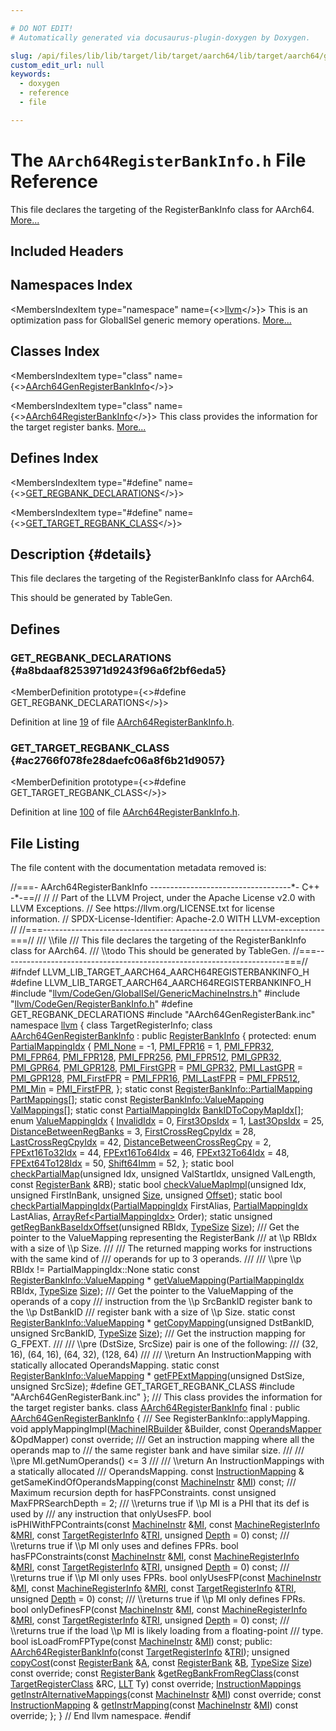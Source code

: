 ```yaml
---

# DO NOT EDIT!
# Automatically generated via docusaurus-plugin-doxygen by Doxygen.

slug: /api/files/lib/lib/target/lib/target/aarch64/lib/target/aarch64/gisel/aarch64registerbankinfo-h
custom_edit_url: null
keywords:
  - doxygen
  - reference
  - file

---
```





# The `AArch64RegisterBankInfo.h` File Reference

<DoxygenPage pluginConfig={pluginConfig}>

This file declares the targeting of the RegisterBankInfo class for AArch64. <a href="#details">More...</a>

## Included Headers

<IncludesList>
<IncludesListItem
  filePath="llvm/CodeGen/GlobalISel/GenericMachineInstrs.h"
  permalink="/docs/api/files/include/include/llvm/include/llvm/codegen/include/llvm/codegen/globalisel/genericmachineinstrs-h"
  isLocal="true" />
<IncludesListItem
  filePath="llvm/CodeGen/RegisterBankInfo.h"
  permalink="/docs/api/files/include/include/llvm/include/llvm/codegen/registerbankinfo-h"
  isLocal="true" />
<IncludesListItem
  filePath="AArch64GenRegisterBank.inc"
  permalink=""
  isLocal="true" />
</IncludesList>

## Namespaces Index

<MembersIndex>

<MembersIndexItem
  type="namespace"
  name={<><a href="/docs/api/namespaces/llvm">llvm</a></>}>
This is an optimization pass for GlobalISel generic memory operations. <a href="/docs/api/namespaces/llvm/#details">More...</a>
</MembersIndexItem>

</MembersIndex>

## Classes Index

<MembersIndex>

<MembersIndexItem
  type="class"
  name={<><a href="/docs/api/classes/llvm/aarch64genregisterbankinfo">AArch64GenRegisterBankInfo</a></>}>
</MembersIndexItem>

<MembersIndexItem
  type="class"
  name={<><a href="/docs/api/classes/llvm/aarch64registerbankinfo">AArch64RegisterBankInfo</a></>}>
This class provides the information for the target register banks. <a href="/docs/api/classes/llvm/aarch64registerbankinfo/#details">More...</a>
</MembersIndexItem>

</MembersIndex>

## Defines Index

<MembersIndex>

<MembersIndexItem
  type="#define"
  name={<><a href="#a8bdaaf8253971d9243f96a6f2bf6eda5">GET&#95;REGBANK&#95;DECLARATIONS</a></>}>
</MembersIndexItem>

<MembersIndexItem
  type="#define"
  name={<><a href="#ac2766f078fe28daefc06a8f6b21d9057">GET&#95;TARGET&#95;REGBANK&#95;CLASS</a></>}>
</MembersIndexItem>

</MembersIndex>

## Description {#details}

This file declares the targeting of the RegisterBankInfo class for AArch64.

<XrefSect
  title="Todo"
  permalink="/docs/api/pages/todo/#_todo000009">
This should be generated by TableGen.
</XrefSect>

<SectionDefinition>

## Defines

### GET&#95;REGBANK&#95;DECLARATIONS {#a8bdaaf8253971d9243f96a6f2bf6eda5}

<MemberDefinition
  prototype={<>#define GET&#95;REGBANK&#95;DECLARATIONS</>}>

Definition at line <a href="#l00019">19</a> of file <a href="/docs/api/files/lib/lib/target/lib/target/aarch64/lib/target/aarch64/gisel/aarch64registerbankinfo-h">AArch64RegisterBankInfo.h</a>.
</MemberDefinition>

### GET&#95;TARGET&#95;REGBANK&#95;CLASS {#ac2766f078fe28daefc06a8f6b21d9057}

<MemberDefinition
  prototype={<>#define GET&#95;TARGET&#95;REGBANK&#95;CLASS</>}>

Definition at line <a href="#l00100">100</a> of file <a href="/docs/api/files/lib/lib/target/lib/target/aarch64/lib/target/aarch64/gisel/aarch64registerbankinfo-h">AArch64RegisterBankInfo.h</a>.
</MemberDefinition>

</SectionDefinition>

## File Listing

The file content with the documentation metadata removed is:

<ProgramListing>

<Link id="l00001" /><CodeLine lineNumber="1"><Highlight kind="comment">//===- AArch64RegisterBankInfo -----------------------------------&#42;- C++ -&#42;-==//</Highlight><Highlight kind="normal"></Highlight></CodeLine>
<Link id="l00002" /><CodeLine lineNumber="2"><Highlight kind="normal"></Highlight><Highlight kind="comment">//</Highlight><Highlight kind="normal"></Highlight></CodeLine>
<Link id="l00003" /><CodeLine lineNumber="3"><Highlight kind="normal"></Highlight><Highlight kind="comment">// Part of the LLVM Project, under the Apache License v2.0 with LLVM Exceptions.</Highlight><Highlight kind="normal"></Highlight></CodeLine>
<Link id="l00004" /><CodeLine lineNumber="4"><Highlight kind="normal"></Highlight><Highlight kind="comment">// See https://llvm.org/LICENSE.txt for license information.</Highlight><Highlight kind="normal"></Highlight></CodeLine>
<Link id="l00005" /><CodeLine lineNumber="5"><Highlight kind="normal"></Highlight><Highlight kind="comment">// SPDX-License-Identifier: Apache-2.0 WITH LLVM-exception</Highlight><Highlight kind="normal"></Highlight></CodeLine>
<Link id="l00006" /><CodeLine lineNumber="6"><Highlight kind="normal"></Highlight><Highlight kind="comment">//</Highlight><Highlight kind="normal"></Highlight></CodeLine>
<Link id="l00007" /><CodeLine lineNumber="7"><Highlight kind="normal"></Highlight><Highlight kind="comment">//===----------------------------------------------------------------------===//</Highlight><Highlight kind="comment"></Highlight></CodeLine>
<Link id="l00008" /><CodeLine lineNumber="8"><Highlight kind="comment">/// \\file</Highlight></CodeLine>
<Link id="l00009" /><CodeLine lineNumber="9"><Highlight kind="comment">/// This file declares the targeting of the RegisterBankInfo class for AArch64.</Highlight></CodeLine>
<Link id="l00010" /><CodeLine lineNumber="10"><Highlight kind="comment">/// \\todo This should be generated by TableGen.</Highlight><Highlight kind="normal"></Highlight></CodeLine>
<Link id="l00011" /><CodeLine lineNumber="11"><Highlight kind="normal"></Highlight><Highlight kind="comment">//===----------------------------------------------------------------------===//</Highlight><Highlight kind="normal"></Highlight></CodeLine>
<Link id="l00012" /><CodeLine lineNumber="12"><Highlight kind="normal"></Highlight></CodeLine>
<Link id="l00013" /><CodeLine lineNumber="13"><Highlight kind="normal"></Highlight><Highlight kind="preprocessor">#ifndef LLVM&#95;LIB&#95;TARGET&#95;AARCH64&#95;AARCH64REGISTERBANKINFO&#95;H</Highlight><Highlight kind="normal"></Highlight></CodeLine>
<Link id="l00014" /><CodeLine lineNumber="14"><Highlight kind="normal"></Highlight><Highlight kind="preprocessor">#define LLVM&#95;LIB&#95;TARGET&#95;AARCH64&#95;AARCH64REGISTERBANKINFO&#95;H</Highlight><Highlight kind="normal"></Highlight></CodeLine>
<Link id="l00015" /><CodeLine lineNumber="15"><Highlight kind="normal"></Highlight></CodeLine>
<Link id="l00016" /><CodeLine lineNumber="16"><Highlight kind="normal"></Highlight><Highlight kind="preprocessor">#include &quot;<a href="/docs/api/files/include/include/llvm/include/llvm/codegen/include/llvm/codegen/globalisel/genericmachineinstrs-h">llvm/CodeGen/GlobalISel/GenericMachineInstrs.h</a>&quot;</Highlight><Highlight kind="normal"></Highlight></CodeLine>
<Link id="l00017" /><CodeLine lineNumber="17"><Highlight kind="normal"></Highlight><Highlight kind="preprocessor">#include &quot;<a href="/docs/api/files/include/include/llvm/include/llvm/codegen/registerbankinfo-h">llvm/CodeGen/RegisterBankInfo.h</a>&quot;</Highlight><Highlight kind="normal"></Highlight></CodeLine>
<Link id="l00018" /><CodeLine lineNumber="18"><Highlight kind="normal"></Highlight></CodeLine>
<Link id="l00019" /><CodeLine lineNumber="19" lineLink="#a8bdaaf8253971d9243f96a6f2bf6eda5"><Highlight kind="normal"></Highlight><Highlight kind="preprocessor">#define GET&#95;REGBANK&#95;DECLARATIONS</Highlight><Highlight kind="normal"></Highlight></CodeLine>
<Link id="l00020" /><CodeLine lineNumber="20"><Highlight kind="normal"></Highlight><Highlight kind="preprocessor">#include &quot;AArch64GenRegisterBank.inc&quot;</Highlight><Highlight kind="normal"></Highlight></CodeLine>
<Link id="l00021" /><CodeLine lineNumber="21"><Highlight kind="normal"></Highlight></CodeLine>
<Link id="l00022" /><CodeLine lineNumber="22"><Highlight kind="normal"></Highlight><Highlight kind="keyword">namespace </Highlight><Highlight kind="normal"><a href="/docs/api/namespaces/llvm">llvm</a> &#123;</Highlight></CodeLine>
<Link id="l00023" /><CodeLine lineNumber="23"><Highlight kind="normal"></Highlight></CodeLine>
<Link id="l00024" /><CodeLine lineNumber="24"><Highlight kind="normal"></Highlight><Highlight kind="keyword">class </Highlight><Highlight kind="normal">TargetRegisterInfo;</Highlight></CodeLine>
<Link id="l00025" /><CodeLine lineNumber="25"><Highlight kind="normal"></Highlight></CodeLine>
<Link id="l00026" /><CodeLine lineNumber="26" lineLink="/docs/api/classes/llvm/aarch64genregisterbankinfo"><Highlight kind="normal"></Highlight><Highlight kind="keyword">class </Highlight><Highlight kind="normal"><a href="/docs/api/classes/llvm/aarch64genregisterbankinfo">AArch64GenRegisterBankInfo</a> : </Highlight><Highlight kind="keyword">public</Highlight><Highlight kind="normal"> <a href="/docs/api/classes/llvm/registerbankinfo/#aa9467bf23c0dfb8176a54358477962fa">RegisterBankInfo</a> &#123;</Highlight></CodeLine>
<Link id="l00027" /><CodeLine lineNumber="27"><Highlight kind="normal"></Highlight><Highlight kind="keyword">protected</Highlight><Highlight kind="normal">:</Highlight></CodeLine>
<Link id="l00028" /><CodeLine lineNumber="28" lineLink="/docs/api/classes/llvm/aarch64genregisterbankinfo/#a0ce0a1e8370bfd2d2f95eec99db57bd9"><Highlight kind="normal">  </Highlight><Highlight kind="keyword">enum</Highlight><Highlight kind="normal"> <a href="/docs/api/classes/llvm/aarch64genregisterbankinfo/#a0ce0a1e8370bfd2d2f95eec99db57bd9">PartialMappingIdx</a> &#123;</Highlight></CodeLine>
<Link id="l00029" /><CodeLine lineNumber="29" lineLink="/docs/api/classes/llvm/aarch64genregisterbankinfo/#a0ce0a1e8370bfd2d2f95eec99db57bd9ada6aa4fc496e081101afcb7ca2c8a373"><Highlight kind="normal">    <a href="/docs/api/classes/llvm/aarch64genregisterbankinfo/#a0ce0a1e8370bfd2d2f95eec99db57bd9ada6aa4fc496e081101afcb7ca2c8a373">PMI&#95;None</a> = -1,</Highlight></CodeLine>
<Link id="l00030" /><CodeLine lineNumber="30" lineLink="/docs/api/classes/llvm/aarch64genregisterbankinfo/#a0ce0a1e8370bfd2d2f95eec99db57bd9a7d0f4c1015d1380e8813dd5b6a07d5be"><Highlight kind="normal">    <a href="/docs/api/classes/llvm/aarch64genregisterbankinfo/#a0ce0a1e8370bfd2d2f95eec99db57bd9a7d0f4c1015d1380e8813dd5b6a07d5be">PMI&#95;FPR16</a> = 1,</Highlight></CodeLine>
<Link id="l00031" /><CodeLine lineNumber="31" lineLink="/docs/api/classes/llvm/aarch64genregisterbankinfo/#a0ce0a1e8370bfd2d2f95eec99db57bd9a57ade2e8c7009c5b3daa35e6373c2dea"><Highlight kind="normal">    <a href="/docs/api/classes/llvm/aarch64genregisterbankinfo/#a0ce0a1e8370bfd2d2f95eec99db57bd9a57ade2e8c7009c5b3daa35e6373c2dea">PMI&#95;FPR32</a>,</Highlight></CodeLine>
<Link id="l00032" /><CodeLine lineNumber="32" lineLink="/docs/api/classes/llvm/aarch64genregisterbankinfo/#a0ce0a1e8370bfd2d2f95eec99db57bd9a0b8bca96f9b583cbfaf7448edc60ef89"><Highlight kind="normal">    <a href="/docs/api/classes/llvm/aarch64genregisterbankinfo/#a0ce0a1e8370bfd2d2f95eec99db57bd9a0b8bca96f9b583cbfaf7448edc60ef89">PMI&#95;FPR64</a>,</Highlight></CodeLine>
<Link id="l00033" /><CodeLine lineNumber="33" lineLink="/docs/api/classes/llvm/aarch64genregisterbankinfo/#a0ce0a1e8370bfd2d2f95eec99db57bd9a74b3fe0416b1909c5f09e250e80e4443"><Highlight kind="normal">    <a href="/docs/api/classes/llvm/aarch64genregisterbankinfo/#a0ce0a1e8370bfd2d2f95eec99db57bd9a74b3fe0416b1909c5f09e250e80e4443">PMI&#95;FPR128</a>,</Highlight></CodeLine>
<Link id="l00034" /><CodeLine lineNumber="34" lineLink="/docs/api/classes/llvm/aarch64genregisterbankinfo/#a0ce0a1e8370bfd2d2f95eec99db57bd9a9a036a733dc1c145a8f3607b799b87d8"><Highlight kind="normal">    <a href="/docs/api/classes/llvm/aarch64genregisterbankinfo/#a0ce0a1e8370bfd2d2f95eec99db57bd9a9a036a733dc1c145a8f3607b799b87d8">PMI&#95;FPR256</a>,</Highlight></CodeLine>
<Link id="l00035" /><CodeLine lineNumber="35" lineLink="/docs/api/classes/llvm/aarch64genregisterbankinfo/#a0ce0a1e8370bfd2d2f95eec99db57bd9aebf52e13aa4d38c631d9e5376578b4b3"><Highlight kind="normal">    <a href="/docs/api/classes/llvm/aarch64genregisterbankinfo/#a0ce0a1e8370bfd2d2f95eec99db57bd9aebf52e13aa4d38c631d9e5376578b4b3">PMI&#95;FPR512</a>,</Highlight></CodeLine>
<Link id="l00036" /><CodeLine lineNumber="36" lineLink="/docs/api/classes/llvm/aarch64genregisterbankinfo/#a0ce0a1e8370bfd2d2f95eec99db57bd9a3affacb0ea6b477fc5b6a5331ae1a0dc"><Highlight kind="normal">    <a href="/docs/api/classes/llvm/aarch64genregisterbankinfo/#a0ce0a1e8370bfd2d2f95eec99db57bd9a3affacb0ea6b477fc5b6a5331ae1a0dc">PMI&#95;GPR32</a>,</Highlight></CodeLine>
<Link id="l00037" /><CodeLine lineNumber="37" lineLink="/docs/api/classes/llvm/aarch64genregisterbankinfo/#a0ce0a1e8370bfd2d2f95eec99db57bd9a15443bb0e40040577432ba71db504125"><Highlight kind="normal">    <a href="/docs/api/classes/llvm/aarch64genregisterbankinfo/#a0ce0a1e8370bfd2d2f95eec99db57bd9a15443bb0e40040577432ba71db504125">PMI&#95;GPR64</a>,</Highlight></CodeLine>
<Link id="l00038" /><CodeLine lineNumber="38" lineLink="/docs/api/classes/llvm/aarch64genregisterbankinfo/#a0ce0a1e8370bfd2d2f95eec99db57bd9a5046c1b33042e6e139dfe42d4c2a836d"><Highlight kind="normal">    <a href="/docs/api/classes/llvm/aarch64genregisterbankinfo/#a0ce0a1e8370bfd2d2f95eec99db57bd9a5046c1b33042e6e139dfe42d4c2a836d">PMI&#95;GPR128</a>,</Highlight></CodeLine>
<Link id="l00039" /><CodeLine lineNumber="39" lineLink="/docs/api/classes/llvm/aarch64genregisterbankinfo/#a0ce0a1e8370bfd2d2f95eec99db57bd9a6f05aa805febfc871072ccfaeab73947"><Highlight kind="normal">    <a href="/docs/api/classes/llvm/aarch64genregisterbankinfo/#a0ce0a1e8370bfd2d2f95eec99db57bd9a6f05aa805febfc871072ccfaeab73947">PMI&#95;FirstGPR</a> = <a href="/docs/api/classes/llvm/aarch64genregisterbankinfo/#a0ce0a1e8370bfd2d2f95eec99db57bd9a3affacb0ea6b477fc5b6a5331ae1a0dc">PMI&#95;GPR32</a>,</Highlight></CodeLine>
<Link id="l00040" /><CodeLine lineNumber="40" lineLink="/docs/api/classes/llvm/aarch64genregisterbankinfo/#a0ce0a1e8370bfd2d2f95eec99db57bd9abd8d169cb7433122c1b4bfbbbe835b9a"><Highlight kind="normal">    <a href="/docs/api/classes/llvm/aarch64genregisterbankinfo/#a0ce0a1e8370bfd2d2f95eec99db57bd9abd8d169cb7433122c1b4bfbbbe835b9a">PMI&#95;LastGPR</a> = <a href="/docs/api/classes/llvm/aarch64genregisterbankinfo/#a0ce0a1e8370bfd2d2f95eec99db57bd9a5046c1b33042e6e139dfe42d4c2a836d">PMI&#95;GPR128</a>,</Highlight></CodeLine>
<Link id="l00041" /><CodeLine lineNumber="41" lineLink="/docs/api/classes/llvm/aarch64genregisterbankinfo/#a0ce0a1e8370bfd2d2f95eec99db57bd9a5204b837734b0428ff3bc7d07c5620ad"><Highlight kind="normal">    <a href="/docs/api/classes/llvm/aarch64genregisterbankinfo/#a0ce0a1e8370bfd2d2f95eec99db57bd9a5204b837734b0428ff3bc7d07c5620ad">PMI&#95;FirstFPR</a> = <a href="/docs/api/classes/llvm/aarch64genregisterbankinfo/#a0ce0a1e8370bfd2d2f95eec99db57bd9a7d0f4c1015d1380e8813dd5b6a07d5be">PMI&#95;FPR16</a>,</Highlight></CodeLine>
<Link id="l00042" /><CodeLine lineNumber="42" lineLink="/docs/api/classes/llvm/aarch64genregisterbankinfo/#a0ce0a1e8370bfd2d2f95eec99db57bd9af741e39026b897179f21ab69f6fd83ea"><Highlight kind="normal">    <a href="/docs/api/classes/llvm/aarch64genregisterbankinfo/#a0ce0a1e8370bfd2d2f95eec99db57bd9af741e39026b897179f21ab69f6fd83ea">PMI&#95;LastFPR</a> = <a href="/docs/api/classes/llvm/aarch64genregisterbankinfo/#a0ce0a1e8370bfd2d2f95eec99db57bd9aebf52e13aa4d38c631d9e5376578b4b3">PMI&#95;FPR512</a>,</Highlight></CodeLine>
<Link id="l00043" /><CodeLine lineNumber="43" lineLink="/docs/api/classes/llvm/aarch64genregisterbankinfo/#a0ce0a1e8370bfd2d2f95eec99db57bd9ab2879f12d4bf51793e9c64d53a977f81"><Highlight kind="normal">    <a href="/docs/api/classes/llvm/aarch64genregisterbankinfo/#a0ce0a1e8370bfd2d2f95eec99db57bd9ab2879f12d4bf51793e9c64d53a977f81">PMI&#95;Min</a> = <a href="/docs/api/classes/llvm/aarch64genregisterbankinfo/#a0ce0a1e8370bfd2d2f95eec99db57bd9a5204b837734b0428ff3bc7d07c5620ad">PMI&#95;FirstFPR</a>,</Highlight></CodeLine>
<Link id="l00044" /><CodeLine lineNumber="44"><Highlight kind="normal">  &#125;;</Highlight></CodeLine>
<Link id="l00045" /><CodeLine lineNumber="45"><Highlight kind="normal"></Highlight></CodeLine>
<Link id="l00046" /><CodeLine lineNumber="46" lineLink="/docs/api/classes/llvm/aarch64genregisterbankinfo/#a7bccd695609f957457acb1eaa984045c"><Highlight kind="normal">  </Highlight><Highlight kind="keyword">static</Highlight><Highlight kind="normal"> </Highlight><Highlight kind="keyword">const</Highlight><Highlight kind="normal"> <a href="/docs/api/structs/llvm/registerbankinfo/partialmapping">RegisterBankInfo::PartialMapping</a> <a href="/docs/api/classes/llvm/aarch64genregisterbankinfo/#a7bccd695609f957457acb1eaa984045c">PartMappings</a>&#91;&#93;;</Highlight></CodeLine>
<Link id="l00047" /><CodeLine lineNumber="47" lineLink="/docs/api/classes/llvm/aarch64genregisterbankinfo/#ad8ba357b7ffb47400eba332bcc7a3653"><Highlight kind="normal">  </Highlight><Highlight kind="keyword">static</Highlight><Highlight kind="normal"> </Highlight><Highlight kind="keyword">const</Highlight><Highlight kind="normal"> <a href="/docs/api/structs/llvm/registerbankinfo/valuemapping">RegisterBankInfo::ValueMapping</a> <a href="/docs/api/classes/llvm/aarch64genregisterbankinfo/#ad8ba357b7ffb47400eba332bcc7a3653">ValMappings</a>&#91;&#93;;</Highlight></CodeLine>
<Link id="l00048" /><CodeLine lineNumber="48" lineLink="/docs/api/classes/llvm/aarch64genregisterbankinfo/#ac3aec3ca7a88b8d7f64d310d12444ac8"><Highlight kind="normal">  </Highlight><Highlight kind="keyword">static</Highlight><Highlight kind="normal"> </Highlight><Highlight kind="keyword">const</Highlight><Highlight kind="normal"> <a href="/docs/api/classes/llvm/aarch64genregisterbankinfo/#a0ce0a1e8370bfd2d2f95eec99db57bd9">PartialMappingIdx</a> <a href="/docs/api/classes/llvm/aarch64genregisterbankinfo/#ac3aec3ca7a88b8d7f64d310d12444ac8">BankIDToCopyMapIdx</a>&#91;&#93;;</Highlight></CodeLine>
<Link id="l00049" /><CodeLine lineNumber="49"><Highlight kind="normal"></Highlight></CodeLine>
<Link id="l00050" /><CodeLine lineNumber="50" lineLink="/docs/api/classes/llvm/aarch64genregisterbankinfo/#a5bc25a8a7793e62e97276637b1f5bfca"><Highlight kind="normal">  </Highlight><Highlight kind="keyword">enum</Highlight><Highlight kind="normal"> <a href="/docs/api/classes/llvm/aarch64genregisterbankinfo/#a5bc25a8a7793e62e97276637b1f5bfca">ValueMappingIdx</a> &#123;</Highlight></CodeLine>
<Link id="l00051" /><CodeLine lineNumber="51" lineLink="/docs/api/classes/llvm/aarch64genregisterbankinfo/#a5bc25a8a7793e62e97276637b1f5bfcaa730a5843a9f6efa5bd572374a57001cc"><Highlight kind="normal">    <a href="/docs/api/classes/llvm/aarch64genregisterbankinfo/#a5bc25a8a7793e62e97276637b1f5bfcaa730a5843a9f6efa5bd572374a57001cc">InvalidIdx</a> = 0,</Highlight></CodeLine>
<Link id="l00052" /><CodeLine lineNumber="52" lineLink="/docs/api/classes/llvm/aarch64genregisterbankinfo/#a5bc25a8a7793e62e97276637b1f5bfcaa8dc019b27373bae43af2ea9402f70486"><Highlight kind="normal">    <a href="/docs/api/classes/llvm/aarch64genregisterbankinfo/#a5bc25a8a7793e62e97276637b1f5bfcaa8dc019b27373bae43af2ea9402f70486">First3OpsIdx</a> = 1,</Highlight></CodeLine>
<Link id="l00053" /><CodeLine lineNumber="53" lineLink="/docs/api/classes/llvm/aarch64genregisterbankinfo/#a5bc25a8a7793e62e97276637b1f5bfcaac5a293b56b4e91c760d23bd621e2cb9d"><Highlight kind="normal">    <a href="/docs/api/classes/llvm/aarch64genregisterbankinfo/#a5bc25a8a7793e62e97276637b1f5bfcaac5a293b56b4e91c760d23bd621e2cb9d">Last3OpsIdx</a> = 25,</Highlight></CodeLine>
<Link id="l00054" /><CodeLine lineNumber="54" lineLink="/docs/api/classes/llvm/aarch64genregisterbankinfo/#a5bc25a8a7793e62e97276637b1f5bfcaa85dded0bdbea67517ba33cda7c543cae"><Highlight kind="normal">    <a href="/docs/api/classes/llvm/aarch64genregisterbankinfo/#a5bc25a8a7793e62e97276637b1f5bfcaa85dded0bdbea67517ba33cda7c543cae">DistanceBetweenRegBanks</a> = 3,</Highlight></CodeLine>
<Link id="l00055" /><CodeLine lineNumber="55" lineLink="/docs/api/classes/llvm/aarch64genregisterbankinfo/#a5bc25a8a7793e62e97276637b1f5bfcaa1e6d3663df1f326b330a5bf5ad63a640"><Highlight kind="normal">    <a href="/docs/api/classes/llvm/aarch64genregisterbankinfo/#a5bc25a8a7793e62e97276637b1f5bfcaa1e6d3663df1f326b330a5bf5ad63a640">FirstCrossRegCpyIdx</a> = 28,</Highlight></CodeLine>
<Link id="l00056" /><CodeLine lineNumber="56" lineLink="/docs/api/classes/llvm/aarch64genregisterbankinfo/#a5bc25a8a7793e62e97276637b1f5bfcaa9e6eb3f047f47123c78aa2da9829c107"><Highlight kind="normal">    <a href="/docs/api/classes/llvm/aarch64genregisterbankinfo/#a5bc25a8a7793e62e97276637b1f5bfcaa9e6eb3f047f47123c78aa2da9829c107">LastCrossRegCpyIdx</a> = 42,</Highlight></CodeLine>
<Link id="l00057" /><CodeLine lineNumber="57" lineLink="/docs/api/classes/llvm/aarch64genregisterbankinfo/#a5bc25a8a7793e62e97276637b1f5bfcaa4c2ea860c72e3eb2037d12b654f6e301"><Highlight kind="normal">    <a href="/docs/api/classes/llvm/aarch64genregisterbankinfo/#a5bc25a8a7793e62e97276637b1f5bfcaa4c2ea860c72e3eb2037d12b654f6e301">DistanceBetweenCrossRegCpy</a> = 2,</Highlight></CodeLine>
<Link id="l00058" /><CodeLine lineNumber="58" lineLink="/docs/api/classes/llvm/aarch64genregisterbankinfo/#a5bc25a8a7793e62e97276637b1f5bfcaa1e2ee27e61922a5f8d4586b97788c4a3"><Highlight kind="normal">    <a href="/docs/api/classes/llvm/aarch64genregisterbankinfo/#a5bc25a8a7793e62e97276637b1f5bfcaa1e2ee27e61922a5f8d4586b97788c4a3">FPExt16To32Idx</a> = 44,</Highlight></CodeLine>
<Link id="l00059" /><CodeLine lineNumber="59" lineLink="/docs/api/classes/llvm/aarch64genregisterbankinfo/#a5bc25a8a7793e62e97276637b1f5bfcaa29ec7d849b5818663330722608967570"><Highlight kind="normal">    <a href="/docs/api/classes/llvm/aarch64genregisterbankinfo/#a5bc25a8a7793e62e97276637b1f5bfcaa29ec7d849b5818663330722608967570">FPExt16To64Idx</a> = 46,</Highlight></CodeLine>
<Link id="l00060" /><CodeLine lineNumber="60" lineLink="/docs/api/classes/llvm/aarch64genregisterbankinfo/#a5bc25a8a7793e62e97276637b1f5bfcaa66634e722b92b1635f9c14aa89003e57"><Highlight kind="normal">    <a href="/docs/api/classes/llvm/aarch64genregisterbankinfo/#a5bc25a8a7793e62e97276637b1f5bfcaa66634e722b92b1635f9c14aa89003e57">FPExt32To64Idx</a> = 48,</Highlight></CodeLine>
<Link id="l00061" /><CodeLine lineNumber="61" lineLink="/docs/api/classes/llvm/aarch64genregisterbankinfo/#a5bc25a8a7793e62e97276637b1f5bfcaa9b4ebe30fd1f79ea25dc4309a2cae068"><Highlight kind="normal">    <a href="/docs/api/classes/llvm/aarch64genregisterbankinfo/#a5bc25a8a7793e62e97276637b1f5bfcaa9b4ebe30fd1f79ea25dc4309a2cae068">FPExt64To128Idx</a> = 50,</Highlight></CodeLine>
<Link id="l00062" /><CodeLine lineNumber="62" lineLink="/docs/api/classes/llvm/aarch64genregisterbankinfo/#a5bc25a8a7793e62e97276637b1f5bfcaaa633b88dcc41c33fb9989f39237c1b8a"><Highlight kind="normal">    <a href="/docs/api/classes/llvm/aarch64genregisterbankinfo/#a5bc25a8a7793e62e97276637b1f5bfcaaa633b88dcc41c33fb9989f39237c1b8a">Shift64Imm</a> = 52,</Highlight></CodeLine>
<Link id="l00063" /><CodeLine lineNumber="63"><Highlight kind="normal">  &#125;;</Highlight></CodeLine>
<Link id="l00064" /><CodeLine lineNumber="64"><Highlight kind="normal"></Highlight></CodeLine>
<Link id="l00065" /><CodeLine lineNumber="65" lineLink="/docs/api/classes/llvm/aarch64genregisterbankinfo/#ae0544412676b94227fa1cbd691372dab"><Highlight kind="normal">  </Highlight><Highlight kind="keyword">static</Highlight><Highlight kind="normal"> </Highlight><Highlight kind="keywordtype">bool</Highlight><Highlight kind="normal"> <a href="/docs/api/classes/llvm/aarch64genregisterbankinfo/#ae0544412676b94227fa1cbd691372dab">checkPartialMap</a>(</Highlight><Highlight kind="keywordtype">unsigned</Highlight><Highlight kind="normal"> Idx, </Highlight><Highlight kind="keywordtype">unsigned</Highlight><Highlight kind="normal"> ValStartIdx,</Highlight></CodeLine>
<Link id="l00066" /><CodeLine lineNumber="66"><Highlight kind="normal">                              </Highlight><Highlight kind="keywordtype">unsigned</Highlight><Highlight kind="normal"> ValLength, </Highlight><Highlight kind="keyword">const</Highlight><Highlight kind="normal"> <a href="/docs/api/classes/llvm/registerbank">RegisterBank</a> &amp;RB);</Highlight></CodeLine>
<Link id="l00067" /><CodeLine lineNumber="67" lineLink="/docs/api/classes/llvm/aarch64genregisterbankinfo/#aac204e7094869818cf50f235726a351a"><Highlight kind="normal">  </Highlight><Highlight kind="keyword">static</Highlight><Highlight kind="normal"> </Highlight><Highlight kind="keywordtype">bool</Highlight><Highlight kind="normal"> <a href="/docs/api/classes/llvm/aarch64genregisterbankinfo/#aac204e7094869818cf50f235726a351a">checkValueMapImpl</a>(</Highlight><Highlight kind="keywordtype">unsigned</Highlight><Highlight kind="normal"> Idx, </Highlight><Highlight kind="keywordtype">unsigned</Highlight><Highlight kind="normal"> FirstInBank,</Highlight></CodeLine>
<Link id="l00068" /><CodeLine lineNumber="68"><Highlight kind="normal">                                </Highlight><Highlight kind="keywordtype">unsigned</Highlight><Highlight kind="normal"> <a href="/docs/api/files/lib/lib/analysis/inlineorder-cpp/#a7ee6f0cb51c3b9056199e9a0001fe8c3a6f6cb72d544962fa333e2e34ce64f719">Size</a>, </Highlight><Highlight kind="keywordtype">unsigned</Highlight><Highlight kind="normal"> <a href="/docs/api/namespaces/llvm/#a05f5b9a11bdcc5feba62899f95dcf878a3134224cba2545bc57954d3b072aebb4">Offset</a>);</Highlight></CodeLine>
<Link id="l00069" /><CodeLine lineNumber="69" lineLink="/docs/api/classes/llvm/aarch64genregisterbankinfo/#a5815052cc039d0e029b6aebf81614419"><Highlight kind="normal">  </Highlight><Highlight kind="keyword">static</Highlight><Highlight kind="normal"> </Highlight><Highlight kind="keywordtype">bool</Highlight><Highlight kind="normal"> <a href="/docs/api/classes/llvm/aarch64genregisterbankinfo/#a5815052cc039d0e029b6aebf81614419">checkPartialMappingIdx</a>(<a href="/docs/api/classes/llvm/aarch64genregisterbankinfo/#a0ce0a1e8370bfd2d2f95eec99db57bd9">PartialMappingIdx</a> FirstAlias,</Highlight></CodeLine>
<Link id="l00070" /><CodeLine lineNumber="70"><Highlight kind="normal">                                     <a href="/docs/api/classes/llvm/aarch64genregisterbankinfo/#a0ce0a1e8370bfd2d2f95eec99db57bd9">PartialMappingIdx</a> LastAlias,</Highlight></CodeLine>
<Link id="l00071" /><CodeLine lineNumber="71"><Highlight kind="normal">                                     <a href="/docs/api/classes/llvm/arrayref">ArrayRef&lt;PartialMappingIdx&gt;</a> Order);</Highlight></CodeLine>
<Link id="l00072" /><CodeLine lineNumber="72"><Highlight kind="normal"></Highlight></CodeLine>
<Link id="l00073" /><CodeLine lineNumber="73" lineLink="/docs/api/classes/llvm/aarch64genregisterbankinfo/#a0ce9fd2addf2bda8320f018848e938fa"><Highlight kind="normal">  </Highlight><Highlight kind="keyword">static</Highlight><Highlight kind="normal"> </Highlight><Highlight kind="keywordtype">unsigned</Highlight><Highlight kind="normal"> <a href="/docs/api/classes/llvm/aarch64genregisterbankinfo/#a0ce9fd2addf2bda8320f018848e938fa">getRegBankBaseIdxOffset</a>(</Highlight><Highlight kind="keywordtype">unsigned</Highlight><Highlight kind="normal"> RBIdx, <a href="/docs/api/classes/llvm/typesize">TypeSize</a> <a href="/docs/api/files/lib/lib/analysis/inlineorder-cpp/#a7ee6f0cb51c3b9056199e9a0001fe8c3a6f6cb72d544962fa333e2e34ce64f719">Size</a>);</Highlight></CodeLine>
<Link id="l00074" /><CodeLine lineNumber="74"><Highlight kind="normal"></Highlight><Highlight kind="comment"></Highlight></CodeLine>
<Link id="l00075" /><CodeLine lineNumber="75"><Highlight kind="comment">  /// Get the pointer to the ValueMapping representing the RegisterBank</Highlight></CodeLine>
<Link id="l00076" /><CodeLine lineNumber="76"><Highlight kind="comment">  /// at \\p RBIdx with a size of \\p Size.</Highlight></CodeLine>
<Link id="l00077" /><CodeLine lineNumber="77"><Highlight kind="comment">  ///</Highlight></CodeLine>
<Link id="l00078" /><CodeLine lineNumber="78"><Highlight kind="comment">  /// The returned mapping works for instructions with the same kind of</Highlight></CodeLine>
<Link id="l00079" /><CodeLine lineNumber="79"><Highlight kind="comment">  /// operands for up to 3 operands.</Highlight></CodeLine>
<Link id="l00080" /><CodeLine lineNumber="80"><Highlight kind="comment">  ///</Highlight></CodeLine>
<Link id="l00081" /><CodeLine lineNumber="81"><Highlight kind="comment">  /// \\pre \\p RBIdx != PartialMappingIdx::None</Highlight><Highlight kind="normal"></Highlight></CodeLine>
<Link id="l00082" /><CodeLine lineNumber="82"><Highlight kind="normal">  </Highlight><Highlight kind="keyword">static</Highlight><Highlight kind="normal"> </Highlight><Highlight kind="keyword">const</Highlight><Highlight kind="normal"> <a href="/docs/api/structs/llvm/registerbankinfo/valuemapping">RegisterBankInfo::ValueMapping</a> &#42;</Highlight></CodeLine>
<Link id="l00083" /><CodeLine lineNumber="83" lineLink="/docs/api/classes/llvm/aarch64genregisterbankinfo/#ace6c7f8d7dc748c8c3e5e4d3e230c71c"><Highlight kind="normal">  <a href="/docs/api/classes/llvm/aarch64genregisterbankinfo/#ace6c7f8d7dc748c8c3e5e4d3e230c71c">getValueMapping</a>(<a href="/docs/api/classes/llvm/aarch64genregisterbankinfo/#a0ce0a1e8370bfd2d2f95eec99db57bd9">PartialMappingIdx</a> RBIdx, <a href="/docs/api/classes/llvm/typesize">TypeSize</a> <a href="/docs/api/files/lib/lib/analysis/inlineorder-cpp/#a7ee6f0cb51c3b9056199e9a0001fe8c3a6f6cb72d544962fa333e2e34ce64f719">Size</a>);</Highlight></CodeLine>
<Link id="l00084" /><CodeLine lineNumber="84"><Highlight kind="normal"></Highlight><Highlight kind="comment"></Highlight></CodeLine>
<Link id="l00085" /><CodeLine lineNumber="85"><Highlight kind="comment">  /// Get the pointer to the ValueMapping of the operands of a copy</Highlight></CodeLine>
<Link id="l00086" /><CodeLine lineNumber="86"><Highlight kind="comment">  /// instruction from the \\p SrcBankID register bank to the \\p DstBankID</Highlight></CodeLine>
<Link id="l00087" /><CodeLine lineNumber="87"><Highlight kind="comment">  /// register bank with a size of \\p Size.</Highlight><Highlight kind="normal"></Highlight></CodeLine>
<Link id="l00088" /><CodeLine lineNumber="88"><Highlight kind="normal">  </Highlight><Highlight kind="keyword">static</Highlight><Highlight kind="normal"> </Highlight><Highlight kind="keyword">const</Highlight><Highlight kind="normal"> <a href="/docs/api/structs/llvm/registerbankinfo/valuemapping">RegisterBankInfo::ValueMapping</a> &#42;</Highlight></CodeLine>
<Link id="l00089" /><CodeLine lineNumber="89" lineLink="/docs/api/classes/llvm/aarch64genregisterbankinfo/#a52505890f7e825cd589db0e54395e9e5"><Highlight kind="normal">  <a href="/docs/api/classes/llvm/aarch64genregisterbankinfo/#a52505890f7e825cd589db0e54395e9e5">getCopyMapping</a>(</Highlight><Highlight kind="keywordtype">unsigned</Highlight><Highlight kind="normal"> DstBankID, </Highlight><Highlight kind="keywordtype">unsigned</Highlight><Highlight kind="normal"> SrcBankID, <a href="/docs/api/classes/llvm/typesize">TypeSize</a> <a href="/docs/api/files/lib/lib/analysis/inlineorder-cpp/#a7ee6f0cb51c3b9056199e9a0001fe8c3a6f6cb72d544962fa333e2e34ce64f719">Size</a>);</Highlight></CodeLine>
<Link id="l00090" /><CodeLine lineNumber="90"><Highlight kind="normal"></Highlight><Highlight kind="comment"></Highlight></CodeLine>
<Link id="l00091" /><CodeLine lineNumber="91"><Highlight kind="comment">  /// Get the instruction mapping for G&#95;FPEXT.</Highlight></CodeLine>
<Link id="l00092" /><CodeLine lineNumber="92"><Highlight kind="comment">  ///</Highlight></CodeLine>
<Link id="l00093" /><CodeLine lineNumber="93"><Highlight kind="comment">  /// \\pre (DstSize, SrcSize) pair is one of the following:</Highlight></CodeLine>
<Link id="l00094" /><CodeLine lineNumber="94"><Highlight kind="comment">  ///      (32, 16), (64, 16), (64, 32), (128, 64)</Highlight></CodeLine>
<Link id="l00095" /><CodeLine lineNumber="95"><Highlight kind="comment">  ///</Highlight></CodeLine>
<Link id="l00096" /><CodeLine lineNumber="96"><Highlight kind="comment">  /// \\return An InstructionMapping with statically allocated OperandsMapping.</Highlight><Highlight kind="normal"></Highlight></CodeLine>
<Link id="l00097" /><CodeLine lineNumber="97"><Highlight kind="normal">  </Highlight><Highlight kind="keyword">static</Highlight><Highlight kind="normal"> </Highlight><Highlight kind="keyword">const</Highlight><Highlight kind="normal"> <a href="/docs/api/structs/llvm/registerbankinfo/valuemapping">RegisterBankInfo::ValueMapping</a> &#42;</Highlight></CodeLine>
<Link id="l00098" /><CodeLine lineNumber="98" lineLink="/docs/api/classes/llvm/aarch64genregisterbankinfo/#aa2c869b663eb82158eb929290dd29f67"><Highlight kind="normal">  <a href="/docs/api/classes/llvm/aarch64genregisterbankinfo/#aa2c869b663eb82158eb929290dd29f67">getFPExtMapping</a>(</Highlight><Highlight kind="keywordtype">unsigned</Highlight><Highlight kind="normal"> DstSize, </Highlight><Highlight kind="keywordtype">unsigned</Highlight><Highlight kind="normal"> SrcSize);</Highlight></CodeLine>
<Link id="l00099" /><CodeLine lineNumber="99"><Highlight kind="normal"></Highlight></CodeLine>
<Link id="l00100" /><CodeLine lineNumber="100" lineLink="#ac2766f078fe28daefc06a8f6b21d9057"><Highlight kind="normal"></Highlight><Highlight kind="preprocessor">#define GET&#95;TARGET&#95;REGBANK&#95;CLASS</Highlight><Highlight kind="normal"></Highlight></CodeLine>
<Link id="l00101" /><CodeLine lineNumber="101"><Highlight kind="normal"></Highlight><Highlight kind="preprocessor">#include &quot;AArch64GenRegisterBank.inc&quot;</Highlight><Highlight kind="normal"></Highlight></CodeLine>
<Link id="l00102" /><CodeLine lineNumber="102"><Highlight kind="normal">&#125;;</Highlight></CodeLine>
<Link id="l00103" /><CodeLine lineNumber="103"><Highlight kind="normal"></Highlight><Highlight kind="comment"></Highlight></CodeLine>
<Link id="l00104" /><CodeLine lineNumber="104"><Highlight kind="comment">/// This class provides the information for the target register banks.</Highlight><Highlight kind="normal"></Highlight></CodeLine>
<Link id="l00105" /><CodeLine lineNumber="105" lineLink="/docs/api/classes/llvm/aarch64registerbankinfo"><Highlight kind="normal"></Highlight><Highlight kind="keyword">class </Highlight><Highlight kind="normal"><a href="/docs/api/classes/llvm/aarch64registerbankinfo/#a8c46e5a35a9df5b131a85976d8d70af0">AArch64RegisterBankInfo</a> final : </Highlight><Highlight kind="keyword">public</Highlight><Highlight kind="normal"> <a href="/docs/api/classes/llvm/aarch64genregisterbankinfo">AArch64GenRegisterBankInfo</a> &#123;</Highlight><Highlight kind="comment"></Highlight></CodeLine>
<Link id="l00106" /><CodeLine lineNumber="106"><Highlight kind="comment">  /// See RegisterBankInfo::applyMapping.</Highlight><Highlight kind="normal"></Highlight></CodeLine>
<Link id="l00107" /><CodeLine lineNumber="107"><Highlight kind="normal">  </Highlight><Highlight kind="keywordtype">void</Highlight><Highlight kind="normal"> applyMappingImpl(<a href="/docs/api/classes/llvm/machineirbuilder">MachineIRBuilder</a> &amp;Builder,</Highlight></CodeLine>
<Link id="l00108" /><CodeLine lineNumber="108"><Highlight kind="normal">                        </Highlight><Highlight kind="keyword">const</Highlight><Highlight kind="normal"> <a href="/docs/api/classes/llvm/registerbankinfo/operandsmapper">OperandsMapper</a> &amp;OpdMapper) </Highlight><Highlight kind="keyword">const override</Highlight><Highlight kind="normal">;</Highlight></CodeLine>
<Link id="l00109" /><CodeLine lineNumber="109"><Highlight kind="normal"></Highlight><Highlight kind="comment"></Highlight></CodeLine>
<Link id="l00110" /><CodeLine lineNumber="110"><Highlight kind="comment">  /// Get an instruction mapping where all the operands map to</Highlight></CodeLine>
<Link id="l00111" /><CodeLine lineNumber="111"><Highlight kind="comment">  /// the same register bank and have similar size.</Highlight></CodeLine>
<Link id="l00112" /><CodeLine lineNumber="112"><Highlight kind="comment">  ///</Highlight></CodeLine>
<Link id="l00113" /><CodeLine lineNumber="113"><Highlight kind="comment">  /// \\pre MI.getNumOperands() &lt;= 3</Highlight></CodeLine>
<Link id="l00114" /><CodeLine lineNumber="114"><Highlight kind="comment">  ///</Highlight></CodeLine>
<Link id="l00115" /><CodeLine lineNumber="115"><Highlight kind="comment">  /// \\return An InstructionMappings with a statically allocated</Highlight></CodeLine>
<Link id="l00116" /><CodeLine lineNumber="116"><Highlight kind="comment">  /// OperandsMapping.</Highlight><Highlight kind="normal"></Highlight></CodeLine>
<Link id="l00117" /><CodeLine lineNumber="117"><Highlight kind="normal">  </Highlight><Highlight kind="keyword">const</Highlight><Highlight kind="normal"> <a href="/docs/api/classes/llvm/registerbankinfo/instructionmapping">InstructionMapping</a> &amp;</Highlight></CodeLine>
<Link id="l00118" /><CodeLine lineNumber="118"><Highlight kind="normal">  getSameKindOfOperandsMapping(</Highlight><Highlight kind="keyword">const</Highlight><Highlight kind="normal"> <a href="/docs/api/classes/llvm/machineinstr">MachineInstr</a> &amp;<a href="/docs/api/files/lib/lib/codegen/lib/codegen/globalisel/irtranslator-cpp/#abe44dfdea65b4f7e11e0a608ab708b76">MI</a>) </Highlight><Highlight kind="keyword">const</Highlight><Highlight kind="normal">;</Highlight></CodeLine>
<Link id="l00119" /><CodeLine lineNumber="119"><Highlight kind="normal"></Highlight><Highlight kind="comment"></Highlight></CodeLine>
<Link id="l00120" /><CodeLine lineNumber="120"><Highlight kind="comment">  /// Maximum recursion depth for hasFPConstraints.</Highlight><Highlight kind="normal"></Highlight></CodeLine>
<Link id="l00121" /><CodeLine lineNumber="121"><Highlight kind="normal">  </Highlight><Highlight kind="keyword">const</Highlight><Highlight kind="normal"> </Highlight><Highlight kind="keywordtype">unsigned</Highlight><Highlight kind="normal"> MaxFPRSearchDepth = 2;</Highlight></CodeLine>
<Link id="l00122" /><CodeLine lineNumber="122"><Highlight kind="normal"></Highlight><Highlight kind="comment"></Highlight></CodeLine>
<Link id="l00123" /><CodeLine lineNumber="123"><Highlight kind="comment">  /// \\returns true if \\p MI is a PHI that its def is used by</Highlight></CodeLine>
<Link id="l00124" /><CodeLine lineNumber="124"><Highlight kind="comment">  /// any instruction that onlyUsesFP.</Highlight><Highlight kind="normal"></Highlight></CodeLine>
<Link id="l00125" /><CodeLine lineNumber="125"><Highlight kind="normal">  </Highlight><Highlight kind="keywordtype">bool</Highlight><Highlight kind="normal"> isPHIWithFPContraints(</Highlight><Highlight kind="keyword">const</Highlight><Highlight kind="normal"> <a href="/docs/api/classes/llvm/machineinstr">MachineInstr</a> &amp;<a href="/docs/api/files/lib/lib/codegen/lib/codegen/globalisel/irtranslator-cpp/#abe44dfdea65b4f7e11e0a608ab708b76">MI</a>,</Highlight></CodeLine>
<Link id="l00126" /><CodeLine lineNumber="126"><Highlight kind="normal">                             </Highlight><Highlight kind="keyword">const</Highlight><Highlight kind="normal"> <a href="/docs/api/classes/llvm/machineregisterinfo">MachineRegisterInfo</a> &amp;<a href="/docs/api/files/lib/lib/target/lib/target/aarch64/aarch64advsimdscalarpass-cpp/#aacd2ab195054a3e6a74bfbb9d5d571c8">MRI</a>,</Highlight></CodeLine>
<Link id="l00127" /><CodeLine lineNumber="127"><Highlight kind="normal">                             </Highlight><Highlight kind="keyword">const</Highlight><Highlight kind="normal"> <a href="/docs/api/classes/llvm/targetregisterinfo">TargetRegisterInfo</a> &amp;<a href="/docs/api/files/lib/lib/codegen/machinesink-cpp/#a0f36ed1bc17fc1aa97fe291c439a0698">TRI</a>,</Highlight></CodeLine>
<Link id="l00128" /><CodeLine lineNumber="128"><Highlight kind="normal">                             </Highlight><Highlight kind="keywordtype">unsigned</Highlight><Highlight kind="normal"> <a href="/docs/api/namespaces/llvm/#a1eb5609345b906d024fbf9e4bc1adc06afe578efb7ca235af77fb0eef7edcf639">Depth</a> = 0) </Highlight><Highlight kind="keyword">const</Highlight><Highlight kind="normal">;</Highlight></CodeLine>
<Link id="l00129" /><CodeLine lineNumber="129"><Highlight kind="normal"></Highlight><Highlight kind="comment"></Highlight></CodeLine>
<Link id="l00130" /><CodeLine lineNumber="130"><Highlight kind="comment">  /// \\returns true if \\p MI only uses and defines FPRs.</Highlight><Highlight kind="normal"></Highlight></CodeLine>
<Link id="l00131" /><CodeLine lineNumber="131"><Highlight kind="normal">  </Highlight><Highlight kind="keywordtype">bool</Highlight><Highlight kind="normal"> hasFPConstraints(</Highlight><Highlight kind="keyword">const</Highlight><Highlight kind="normal"> <a href="/docs/api/classes/llvm/machineinstr">MachineInstr</a> &amp;<a href="/docs/api/files/lib/lib/codegen/lib/codegen/globalisel/irtranslator-cpp/#abe44dfdea65b4f7e11e0a608ab708b76">MI</a>, </Highlight><Highlight kind="keyword">const</Highlight><Highlight kind="normal"> <a href="/docs/api/classes/llvm/machineregisterinfo">MachineRegisterInfo</a> &amp;<a href="/docs/api/files/lib/lib/target/lib/target/aarch64/aarch64advsimdscalarpass-cpp/#aacd2ab195054a3e6a74bfbb9d5d571c8">MRI</a>,</Highlight></CodeLine>
<Link id="l00132" /><CodeLine lineNumber="132"><Highlight kind="normal">                     </Highlight><Highlight kind="keyword">const</Highlight><Highlight kind="normal"> <a href="/docs/api/classes/llvm/targetregisterinfo">TargetRegisterInfo</a> &amp;<a href="/docs/api/files/lib/lib/codegen/machinesink-cpp/#a0f36ed1bc17fc1aa97fe291c439a0698">TRI</a>, </Highlight><Highlight kind="keywordtype">unsigned</Highlight><Highlight kind="normal"> <a href="/docs/api/namespaces/llvm/#a1eb5609345b906d024fbf9e4bc1adc06afe578efb7ca235af77fb0eef7edcf639">Depth</a> = 0) </Highlight><Highlight kind="keyword">const</Highlight><Highlight kind="normal">;</Highlight></CodeLine>
<Link id="l00133" /><CodeLine lineNumber="133"><Highlight kind="normal"></Highlight><Highlight kind="comment"></Highlight></CodeLine>
<Link id="l00134" /><CodeLine lineNumber="134"><Highlight kind="comment">  /// \\returns true if \\p MI only uses FPRs.</Highlight><Highlight kind="normal"></Highlight></CodeLine>
<Link id="l00135" /><CodeLine lineNumber="135"><Highlight kind="normal">  </Highlight><Highlight kind="keywordtype">bool</Highlight><Highlight kind="normal"> onlyUsesFP(</Highlight><Highlight kind="keyword">const</Highlight><Highlight kind="normal"> <a href="/docs/api/classes/llvm/machineinstr">MachineInstr</a> &amp;<a href="/docs/api/files/lib/lib/codegen/lib/codegen/globalisel/irtranslator-cpp/#abe44dfdea65b4f7e11e0a608ab708b76">MI</a>, </Highlight><Highlight kind="keyword">const</Highlight><Highlight kind="normal"> <a href="/docs/api/classes/llvm/machineregisterinfo">MachineRegisterInfo</a> &amp;<a href="/docs/api/files/lib/lib/target/lib/target/aarch64/aarch64advsimdscalarpass-cpp/#aacd2ab195054a3e6a74bfbb9d5d571c8">MRI</a>,</Highlight></CodeLine>
<Link id="l00136" /><CodeLine lineNumber="136"><Highlight kind="normal">                  </Highlight><Highlight kind="keyword">const</Highlight><Highlight kind="normal"> <a href="/docs/api/classes/llvm/targetregisterinfo">TargetRegisterInfo</a> &amp;<a href="/docs/api/files/lib/lib/codegen/machinesink-cpp/#a0f36ed1bc17fc1aa97fe291c439a0698">TRI</a>, </Highlight><Highlight kind="keywordtype">unsigned</Highlight><Highlight kind="normal"> <a href="/docs/api/namespaces/llvm/#a1eb5609345b906d024fbf9e4bc1adc06afe578efb7ca235af77fb0eef7edcf639">Depth</a> = 0) </Highlight><Highlight kind="keyword">const</Highlight><Highlight kind="normal">;</Highlight></CodeLine>
<Link id="l00137" /><CodeLine lineNumber="137"><Highlight kind="normal"></Highlight><Highlight kind="comment"></Highlight></CodeLine>
<Link id="l00138" /><CodeLine lineNumber="138"><Highlight kind="comment">  /// \\returns true if \\p MI only defines FPRs.</Highlight><Highlight kind="normal"></Highlight></CodeLine>
<Link id="l00139" /><CodeLine lineNumber="139"><Highlight kind="normal">  </Highlight><Highlight kind="keywordtype">bool</Highlight><Highlight kind="normal"> onlyDefinesFP(</Highlight><Highlight kind="keyword">const</Highlight><Highlight kind="normal"> <a href="/docs/api/classes/llvm/machineinstr">MachineInstr</a> &amp;<a href="/docs/api/files/lib/lib/codegen/lib/codegen/globalisel/irtranslator-cpp/#abe44dfdea65b4f7e11e0a608ab708b76">MI</a>, </Highlight><Highlight kind="keyword">const</Highlight><Highlight kind="normal"> <a href="/docs/api/classes/llvm/machineregisterinfo">MachineRegisterInfo</a> &amp;<a href="/docs/api/files/lib/lib/target/lib/target/aarch64/aarch64advsimdscalarpass-cpp/#aacd2ab195054a3e6a74bfbb9d5d571c8">MRI</a>,</Highlight></CodeLine>
<Link id="l00140" /><CodeLine lineNumber="140"><Highlight kind="normal">                     </Highlight><Highlight kind="keyword">const</Highlight><Highlight kind="normal"> <a href="/docs/api/classes/llvm/targetregisterinfo">TargetRegisterInfo</a> &amp;<a href="/docs/api/files/lib/lib/codegen/machinesink-cpp/#a0f36ed1bc17fc1aa97fe291c439a0698">TRI</a>, </Highlight><Highlight kind="keywordtype">unsigned</Highlight><Highlight kind="normal"> <a href="/docs/api/namespaces/llvm/#a1eb5609345b906d024fbf9e4bc1adc06afe578efb7ca235af77fb0eef7edcf639">Depth</a> = 0) </Highlight><Highlight kind="keyword">const</Highlight><Highlight kind="normal">;</Highlight></CodeLine>
<Link id="l00141" /><CodeLine lineNumber="141"><Highlight kind="normal"></Highlight><Highlight kind="comment"></Highlight></CodeLine>
<Link id="l00142" /><CodeLine lineNumber="142"><Highlight kind="comment">  /// \\returns true if the load \\p MI is likely loading from a floating-point</Highlight></CodeLine>
<Link id="l00143" /><CodeLine lineNumber="143"><Highlight kind="comment">  /// type.</Highlight><Highlight kind="normal"></Highlight></CodeLine>
<Link id="l00144" /><CodeLine lineNumber="144"><Highlight kind="normal">  </Highlight><Highlight kind="keywordtype">bool</Highlight><Highlight kind="normal"> isLoadFromFPType(</Highlight><Highlight kind="keyword">const</Highlight><Highlight kind="normal"> <a href="/docs/api/classes/llvm/machineinstr">MachineInstr</a> &amp;<a href="/docs/api/files/lib/lib/codegen/lib/codegen/globalisel/irtranslator-cpp/#abe44dfdea65b4f7e11e0a608ab708b76">MI</a>) </Highlight><Highlight kind="keyword">const</Highlight><Highlight kind="normal">;</Highlight></CodeLine>
<Link id="l00145" /><CodeLine lineNumber="145"><Highlight kind="normal"></Highlight></CodeLine>
<Link id="l00146" /><CodeLine lineNumber="146"><Highlight kind="normal"></Highlight><Highlight kind="keyword">public</Highlight><Highlight kind="normal">:</Highlight></CodeLine>
<Link id="l00147" /><CodeLine lineNumber="147"><Highlight kind="normal">  <a href="/docs/api/classes/llvm/aarch64registerbankinfo/#a8c46e5a35a9df5b131a85976d8d70af0">AArch64RegisterBankInfo</a>(</Highlight><Highlight kind="keyword">const</Highlight><Highlight kind="normal"> <a href="/docs/api/classes/llvm/targetregisterinfo">TargetRegisterInfo</a> &amp;<a href="/docs/api/files/lib/lib/codegen/machinesink-cpp/#a0f36ed1bc17fc1aa97fe291c439a0698">TRI</a>);</Highlight></CodeLine>
<Link id="l00148" /><CodeLine lineNumber="148"><Highlight kind="normal"></Highlight></CodeLine>
<Link id="l00149" /><CodeLine lineNumber="149"><Highlight kind="normal">  </Highlight><Highlight kind="keywordtype">unsigned</Highlight><Highlight kind="normal"> <a href="/docs/api/classes/llvm/aarch64registerbankinfo/#a46356aea545c24e293171816eca04255">copyCost</a>(</Highlight><Highlight kind="keyword">const</Highlight><Highlight kind="normal"> <a href="/docs/api/classes/llvm/registerbank">RegisterBank</a> &amp;<a href="/docs/api/files/lib/lib/ir/builtingcs-cpp/#a2e38c85003a042421cde1647632d0b72">A</a>, </Highlight><Highlight kind="keyword">const</Highlight><Highlight kind="normal"> <a href="/docs/api/classes/llvm/registerbank">RegisterBank</a> &amp;<a href="/docs/api/files/lib/lib/ir/builtingcs-cpp/#ae76959fe811ba090de4cba69ac00f1da">B</a>,</Highlight></CodeLine>
<Link id="l00150" /><CodeLine lineNumber="150"><Highlight kind="normal">                    <a href="/docs/api/classes/llvm/typesize">TypeSize</a> <a href="/docs/api/files/lib/lib/analysis/inlineorder-cpp/#a7ee6f0cb51c3b9056199e9a0001fe8c3a6f6cb72d544962fa333e2e34ce64f719">Size</a>) </Highlight><Highlight kind="keyword">const override</Highlight><Highlight kind="normal">;</Highlight></CodeLine>
<Link id="l00151" /><CodeLine lineNumber="151"><Highlight kind="normal"></Highlight></CodeLine>
<Link id="l00152" /><CodeLine lineNumber="152"><Highlight kind="normal">  </Highlight><Highlight kind="keyword">const</Highlight><Highlight kind="normal"> <a href="/docs/api/classes/llvm/registerbank">RegisterBank</a> &amp;<a href="/docs/api/classes/llvm/aarch64registerbankinfo/#a764ae29d6f969d21006942e066524217">getRegBankFromRegClass</a>(</Highlight><Highlight kind="keyword">const</Highlight><Highlight kind="normal"> <a href="/docs/api/classes/llvm/targetregisterclass">TargetRegisterClass</a> &amp;RC,</Highlight></CodeLine>
<Link id="l00153" /><CodeLine lineNumber="153"><Highlight kind="normal">                                             <a href="/docs/api/classes/llvm/llt">LLT</a> Ty) </Highlight><Highlight kind="keyword">const override</Highlight><Highlight kind="normal">;</Highlight></CodeLine>
<Link id="l00154" /><CodeLine lineNumber="154"><Highlight kind="normal"></Highlight></CodeLine>
<Link id="l00155" /><CodeLine lineNumber="155"><Highlight kind="normal">  <a href="/docs/api/classes/llvm/registerbankinfo/#ac89dbbb6460391f27fb352c20c600769">InstructionMappings</a></Highlight></CodeLine>
<Link id="l00156" /><CodeLine lineNumber="156"><Highlight kind="normal">  <a href="/docs/api/classes/llvm/aarch64registerbankinfo/#a3f4bf9736903f31820c978bdb1b6810f">getInstrAlternativeMappings</a>(</Highlight><Highlight kind="keyword">const</Highlight><Highlight kind="normal"> <a href="/docs/api/classes/llvm/machineinstr">MachineInstr</a> &amp;<a href="/docs/api/files/lib/lib/codegen/lib/codegen/globalisel/irtranslator-cpp/#abe44dfdea65b4f7e11e0a608ab708b76">MI</a>) </Highlight><Highlight kind="keyword">const override</Highlight><Highlight kind="normal">;</Highlight></CodeLine>
<Link id="l00157" /><CodeLine lineNumber="157"><Highlight kind="normal"></Highlight></CodeLine>
<Link id="l00158" /><CodeLine lineNumber="158"><Highlight kind="normal">  </Highlight><Highlight kind="keyword">const</Highlight><Highlight kind="normal"> <a href="/docs/api/classes/llvm/registerbankinfo/instructionmapping">InstructionMapping</a> &amp;</Highlight></CodeLine>
<Link id="l00159" /><CodeLine lineNumber="159"><Highlight kind="normal">  <a href="/docs/api/classes/llvm/aarch64registerbankinfo/#ab3d2615f7c9c9159d1e883ba8dd8eab7">getInstrMapping</a>(</Highlight><Highlight kind="keyword">const</Highlight><Highlight kind="normal"> <a href="/docs/api/classes/llvm/machineinstr">MachineInstr</a> &amp;<a href="/docs/api/files/lib/lib/codegen/lib/codegen/globalisel/irtranslator-cpp/#abe44dfdea65b4f7e11e0a608ab708b76">MI</a>) </Highlight><Highlight kind="keyword">const override</Highlight><Highlight kind="normal">;</Highlight></CodeLine>
<Link id="l00160" /><CodeLine lineNumber="160"><Highlight kind="normal">&#125;;</Highlight></CodeLine>
<Link id="l00161" /><CodeLine lineNumber="161"><Highlight kind="normal">&#125; </Highlight><Highlight kind="comment">// End llvm namespace.</Highlight><Highlight kind="normal"></Highlight></CodeLine>
<Link id="l00162" /><CodeLine lineNumber="162"><Highlight kind="normal"></Highlight><Highlight kind="preprocessor">#endif</Highlight></CodeLine>

</ProgramListing>

</DoxygenPage>
